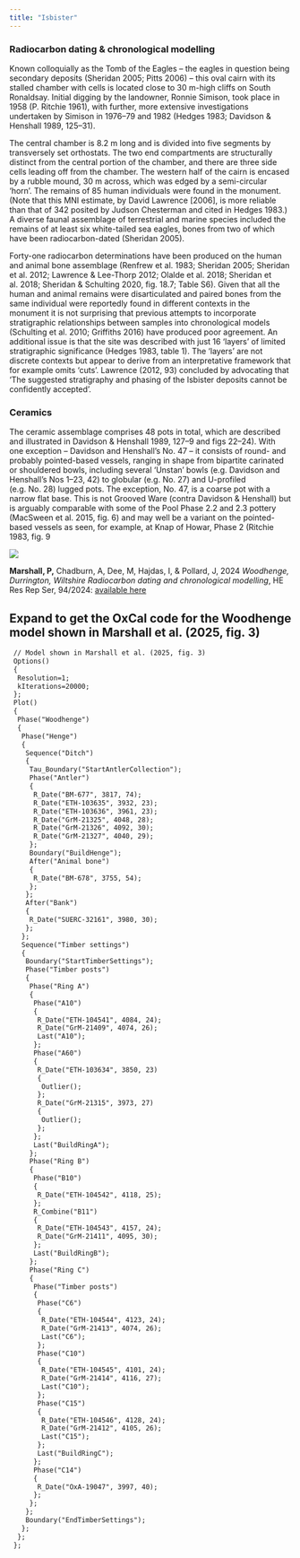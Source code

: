 ```yaml
---
title: "Isbister"
---
```

### Radiocarbon dating & chronological modelling

Known colloquially as the Tomb of the Eagles – the eagles in question being secondary deposits (Sheridan 2005; Pitts 2006) – this oval cairn with its stalled chamber with cells is located close to 30 m-high cliffs on South Ronaldsay. Initial digging by the landowner, Ronnie Simison, took place in 1958 (P. Ritchie 1961), with further, more extensive investigations undertaken by Simison in 1976–79 and 1982 (Hedges 1983; Davidson & Henshall 1989, 125–31).

The central chamber is 8.2 m long and is divided into five segments by transversely set orthostats. The two end compartments are structurally distinct from the central portion of the chamber, and there are three side cells leading off from the chamber. The western half of the cairn is encased by a rubble mound, 30 m across, which was edged by a semi-circular ‘horn’. The remains of 85 human individuals were found in the monument. (Note that this MNI estimate, by David Lawrence [2006], is more reliable than that of 342 posited by Judson Chesterman and cited in Hedges 1983.) A diverse faunal assemblage of terrestrial and marine species included the remains of at least six white-tailed sea eagles, bones from two of which have been radiocarbon-dated (Sheridan 2005).

Forty-one radiocarbon determinations have been produced on the human and animal bone assemblage (Renfrew et al. 1983; Sheridan 2005; Sheridan et al. 2012; Lawrence & Lee-Thorp 2012; Olalde et al. 2018; Sheridan et al. 2018; Sheridan & Schulting 2020, fig. 18.7; Table S6). Given that all the human and animal remains were disarticulated and paired bones from the same individual were reportedly found in different contexts in the monument it is not surprising that previous attempts to incorporate stratigraphic relationships between samples into chronological models (Schulting et al. 2010; Griffiths 2016) have produced poor agreement. An additional issue is that the site was described with just 16 ‘layers’ of limited stratigraphic significance (Hedges 1983, table 1). The ‘layers’ are not discrete contexts but appear to derive from an interpretative framework that for example omits ‘cuts’. Lawrence (2012, 93) concluded by advocating that ‘The suggested stratigraphy and phasing of the Isbister deposits cannot be confidently accepted’. 

###	Ceramics
The ceramic assemblage comprises 48 pots in total, which are described and illustrated in Davidson & Henshall 1989, 127–9 and figs 22–24). With one exception – Davidson and Henshall’s No. 47 – it consists of round- and probably pointed-based vessels, ranging in shape from bipartite carinated or shouldered bowls, including several ‘Unstan’ bowls (e.g. Davidson and Henshall’s Nos 1–23, 42) to globular (e.g. No. 27) and U-profiled (e.g. No. 28) lugged pots. The exception, No. 47, is a coarse pot with a narrow flat base. This is not Grooved Ware (contra Davidson & Henshall) but is arguably comparable with some of the Pool Phase 2.2 and 2.3 pottery (MacSween et al. 2015, fig. 6) and may well be a variant on the pointed-based vessels as seen, for example, at Knap of Howar, Phase 2 (Ritchie 1983, fig. 9

![](Figure-07.png) 

**Marshall, P,** Chadburn, A, Dee, M, Hajdas, I, & Pollard, J, 2024 *Woodhenge, Durrington, Wiltshire Radiocarbon dating and chronological modelling*, HE Res Rep Ser, 94/2024: [available here](https://historicengland.org.uk/research/results/reports/94-2024)

::: {.callout-note collapse="true"}
## Expand to get the OxCal code for the Woodhenge model shown in Marshall et al. (2025, fig. 3)

``` default
 // Model shown in Marshall et al. (2025, fig. 3)
 Options()
 {
  Resolution=1;
  kIterations=20000;
 };
 Plot()
 {
  Phase("Woodhenge")
  {
   Phase("Henge")
   {
    Sequence("Ditch")
    {
     Tau_Boundary("StartAntlerCollection");
     Phase("Antler")
     {
      R_Date("BM-677", 3817, 74);
      R_Date("ETH-103635", 3932, 23);
      R_Date("ETH-103636", 3961, 23);
      R_Date("GrM-21325", 4048, 28);
      R_Date("GrM-21326", 4092, 30);
      R_Date("GrM-21327", 4040, 29);
     };
     Boundary("BuildHenge");
     After("Animal bone")
     {
      R_Date("BM-678", 3755, 54);
     };
    };
    After("Bank")
    {
     R_Date("SUERC-32161", 3980, 30);
    };
   };
   Sequence("Timber settings")
   {
    Boundary("StartTimberSettings");
    Phase("Timber posts")
    {
     Phase("Ring A")
     {
      Phase("A10")
      {
       R_Date("ETH-104541", 4084, 24);
       R_Date("GrM-21409", 4074, 26);
       Last("A10");
      };
      Phase("A60")
      {
       R_Date("ETH-103634", 3850, 23)
       {
        Outlier();
       };
       R_Date("GrM-21315", 3973, 27)
       {
        Outlier();
       };
      };
      Last("BuildRingA");
     };
     Phase("Ring B")
     {
      Phase("B10")
      {
       R_Date("ETH-104542", 4118, 25);
      };
      R_Combine("B11")
      {
       R_Date("ETH-104543", 4157, 24);
       R_Date("GrM-21411", 4095, 30);
      };
      Last("BuildRingB");
     };
     Phase("Ring C")
     {
      Phase("Timber posts")
      {
       Phase("C6")
       {
        R_Date("ETH-104544", 4123, 24);
        R_Date("GrM-21413", 4074, 26);
        Last("C6");
       };
       Phase("C10")
       {
        R_Date("ETH-104545", 4101, 24);
        R_Date("GrM-21414", 4116, 27);
        Last("C10");
       };
       Phase("C15")
       {
        R_Date("ETH-104546", 4128, 24);
        R_Date("GrM-21412", 4105, 26);
        Last("C15");
       };
       Last("BuildRingC");
      };
      Phase("C14")
      {
       R_Date("OxA-19047", 3997, 40);
      };
     };
    };
    Boundary("EndTimberSettings");
   };
  };
 };
```
:::